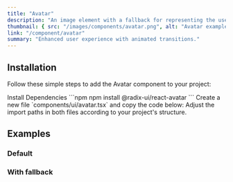 ```yaml
---
title: "Avatar"
description: "An image element with a fallback for representing the user."
thumbnail: { src: "/images/components/avatar.png", alt: "Avatar example" }
link: "/component/avatar"
summary: "Enhanced user experience with animated transitions."
---
```


<ComponentPreview name="avatar-demo" />

## Installation

Follow these simple steps to add the Avatar component to your project:

<Steps>

<Step>
Install Dependencies
</Step>
```npm
npm install @radix-ui/react-avatar
```

<Step>
Create a new file `components/ui/avatar.tsx` and copy the code below:
</Step>

<CollapsibleSource name="avatar" />

<Step>
Adjust the import paths in both files according to your project's structure.
</Step>

</Steps>


## Examples

### Default
<ComponentPreview name="avatar-desc" />

### With fallback
<ComponentPreview name="avatar-stack" />




